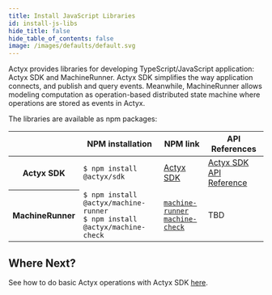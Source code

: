 ```yaml
---
title: Install JavaScript Libraries
id: install-js-libs
hide_title: false
hide_table_of_contents: false
image: /images/defaults/default.svg
---
```


Actyx provides libraries for developing TypeScript/JavaScript application: Actyx SDK and MachineRunner.
Actyx SDK simplifies the way application connects, and publish and query events.
Meanwhile, MachineRunner allows modeling computation as operation-based distributed state machine where operations are stored as events in Actyx.

The libraries are available as npm packages:

<table>
  <thead>
    <tr>
      <th></th>
      <th>NPM installation</th>
      <th>NPM link</th>
      <th>API References</th>
    </tr>
  </thead>
  <tbody>
    <tr>
      <th>
        Actyx SDK
      </th>
      <td>
        <code>$ npm install @actyx/sdk</code>
      </td>
      <td>
        <a href="https://www.npmjs.com/package/@actyx/sdk">Actyx SDK</a>
      </td>
      <td>
        <a href="/docs/reference/js-ts-sdk">Actyx SDK API Reference</a>
      </td>
    </tr>
    <tr>
      <th>
        MachineRunner
      </th>
      <td>
        <div>
          <code>$ npm install @actyx/machine-runner</code>
        </div>
        <div>
          <code>$ npm install @actyx/machine-check</code>
        </div>
      </td>
      <td>
        <div>
          <a href="https://www.npmjs.com/package/@actyx/machine-runner"><code>machine-runner</code></a>
        </div>
        <div>
          <a href="https://www.npmjs.com/package/@actyx/machine-check"><code>machine-check</code></a>
        </div>
      </td>
      <td>
        TBD
      </td>
    </tr>
  </tbody>
</table>

## Where Next?

See how to do basic Actyx operations with Actyx SDK [here](/docs/how-to/overview#basic-operations).